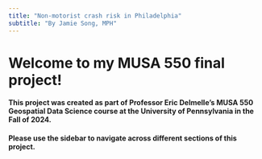```yaml
---
title: "Non-motorist crash risk in Philadelphia"
subtitle: "By Jamie Song, MPH"
---
```


# Welcome to my MUSA 550 final project!

#### This project was created as part of Professor Eric Delmelle's MUSA 550 Geospatial Data Science course at the University of Pennsylvania in the Fall of 2024.

#### Please use the sidebar to navigate across different sections of this project.

